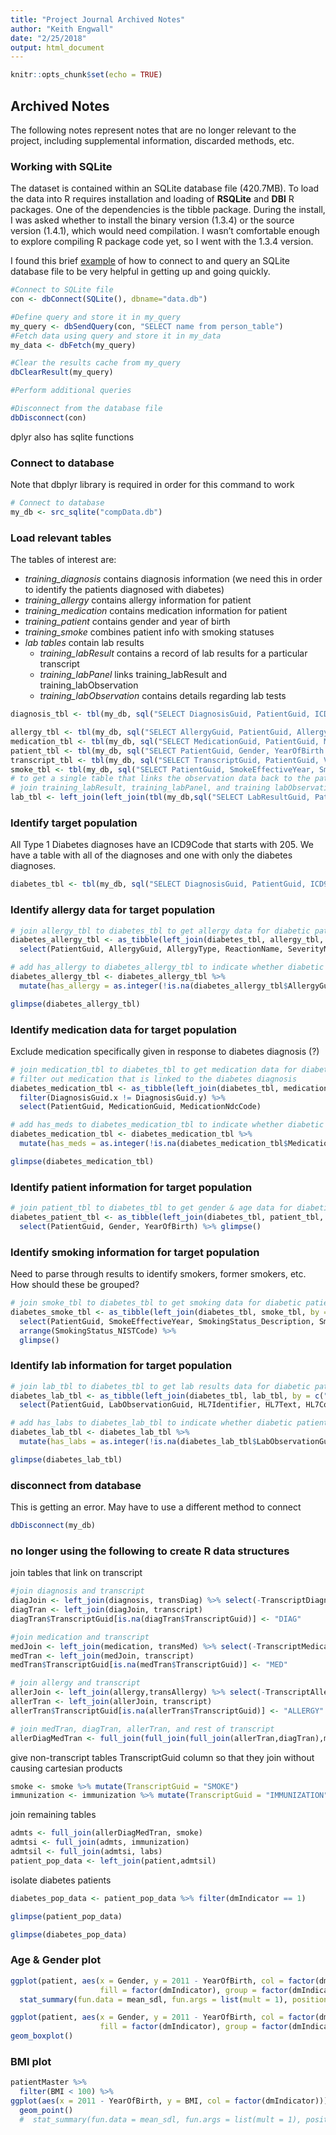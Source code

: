 ```yaml
---
title: "Project Journal Archived Notes"
author: "Keith Engwall"
date: "2/25/2018"
output: html_document
---
```


```r
knitr::opts_chunk$set(echo = TRUE)
```

## Archived Notes
The following notes represent notes that are no longer relevant to the project, including supplemental information, discarded methods, etc.

### Working with SQLite
The dataset is contained within an SQLite database file (420.7MB).  To load the data into R requires installation and loading of **RSQLite** and **DBI** R packages.  One of the dependencies is the tibble package.  During the install, I was asked whether to install the binary version (1.3.4) or the source version (1.4.1), which would need compilation.  I wasn't comfortable enough to explore compiling R package code yet, so I went with the 1.3.4 version.

I found this brief [example](http://tiffanytimbers.com/querying-sqlite-databases-from-r/) of how to connect to and query an SQLite database file to be very helpful in getting up and going quickly.

```r
#Connect to SQLite file
con <- dbConnect(SQLite(), dbname="data.db")

#Define query and store it in my_query
my_query <- dbSendQuery(con, "SELECT name from person_table")
#Fetch data using query and store it in my_data
my_data <- dbFetch(my_query)

#Clear the results cache from my_query
dbClearResult(my_query)

#Perform additional queries

#Disconnect from the database file
dbDisconnect(con)
```

dplyr also has sqlite functions

### Connect to database
Note that dbplyr library is required in order for this command to work
```r
# Connect to database
my_db <- src_sqlite("compData.db")
```

### Load relevant tables
The tables of interest are:

* *training_diagnosis* contains diagnosis information (we need this in order to identify the patients diagnosed with diabetes)
* *training_allergy* contains allergy information for patient
* *training_medication* contains medication information for patient
* *training_patient* contains gender and year of birth
* *training_smoke* combines patient info with smoking statuses
* *lab tables* contain lab results
    + *training_labResult* contains a record of lab results for a particular transcript
    + *training_labPanel* links training_labResult and training_labObservation
    + *training_labObservation* contains details regarding lab tests

```r
diagnosis_tbl <- tbl(my_db, sql("SELECT DiagnosisGuid, PatientGuid, ICD9Code, StartYear, StopYear, Acute FROM training_diagnosis"))
```
```r
allergy_tbl <- tbl(my_db, sql("SELECT AllergyGuid, PatientGuid, AllergyType, StartYear as AllergyStartYear, ReactionName, SeverityName, MedicationNdcCode FROM training_allergy"))
medication_tbl <- tbl(my_db, sql("SELECT MedicationGuid, PatientGuid, MedicationNdcCode, MedicationName, MedicationStrength, Schedule, DiagnosisGuid FROM training_medication"))
patient_tbl <- tbl(my_db, sql("SELECT PatientGuid, Gender, YearOfBirth FROM training_patient"))
transcript_tbl <- tbl(my_db, sql("SELECT TranscriptGuid, PatientGuid, VisitYear, Height, Weight, BMI, SystolicBP, DiastolicBP, RespiratoryRate, HeartRate, Temperature FROM training_transcript"))
smoke_tbl <- tbl(my_db, sql("SELECT PatientGuid, SmokeEffectiveYear, SmokingStatus_Description, SmokingStatus_NISTCode FROM training_smoke"))
# to get a single table that links the observation data back to the patient,
# join training_labResult, training_labPanel, and training labObservation
lab_tbl <- left_join(left_join(tbl(my_db,sql("SELECT LabResultGuid, PatientGuid FROM training_labResult")),tbl(my_db,sql("SELECT LabResultGuid, LabPanelGuid, PanelName FROM training_labPanel")), by="LabResultGuid"),tbl(my_db,"training_labObservation"), by="LabPanelGuid")
```

### Identify target population  
All Type 1 Diabetes diagnoses have an ICD9Code that starts with 205.  We have a table with all of the diagnoses and one with only the diabetes diagnoses.

```r
diabetes_tbl <- tbl(my_db, sql("SELECT DiagnosisGuid, PatientGuid, ICD9Code, StartYear, StopYear, Acute FROM training_diagnosis WHERE ICD9Code LIKE '250%'")) %>% glimpse()
```

### Identify allergy data for target population
```r
# join allergy_tbl to diabetes_tbl to get allergy data for diabetic patients
diabetes_allergy_tbl <- as_tibble(left_join(diabetes_tbl, allergy_tbl, by = c("PatientGuid"))) %>%
  select(PatientGuid, AllergyGuid, AllergyType, ReactionName, SeverityName, AllergyMedicationNdcCode = MedicationNdcCode)

# add has_allergy to diabetes_allergy_tbl to indicate whether diabetic patient has allergies
diabetes_allergy_tbl <- diabetes_allergy_tbl %>%
  mutate(has_allergy = as.integer(!is.na(diabetes_allergy_tbl$AllergyGuid)))

glimpse(diabetes_allergy_tbl)
```

### Identify medication data for target population
Exclude medication specifically given in response to diabetes diagnosis (?)
```r
# join medication_tbl to diabetes_tbl to get medication data for diabetic patients
# filter out medication that is linked to the diabetes diagnosis
diabetes_medication_tbl <- as_tibble(left_join(diabetes_tbl, medication_tbl, by = c("PatientGuid"))) %>% 
  filter(DiagnosisGuid.x != DiagnosisGuid.y) %>% 
  select(PatientGuid, MedicationGuid, MedicationNdcCode)

# add has_meds to diabetes_medication_tbl to indicate whether diabetic patient has medication
diabetes_medication_tbl <- diabetes_medication_tbl %>%
  mutate(has_meds = as.integer(!is.na(diabetes_medication_tbl$MedicationGuid)))

glimpse(diabetes_medication_tbl)

```

### Identify patient information for target population
```r
# join patient_tbl to diabetes_tbl to get gender & age data for diabetic patients
diabetes_patient_tbl <- as_tibble(left_join(diabetes_tbl, patient_tbl, by = c("PatientGuid"))) %>%
  select(PatientGuid, Gender, YearOfBirth) %>% glimpse()
```

### Identify smoking information for target population
Need to parse through results to identify smokers, former smokers, etc.  How should these be grouped?

```r
# join smoke_tbl to diabetes_tbl to get smoking data for diabetic patients
diabetes_smoke_tbl <- as_tibble(left_join(diabetes_tbl, smoke_tbl, by = c("PatientGuid"))) %>%
  select(PatientGuid, SmokeEffectiveYear, SmokingStatus_Description, SmokingStatus_NISTCode) %>%
  arrange(SmokingStatus_NISTCode) %>%
  glimpse()
```

### Identify lab information for target population
```r
# join lab_tbl to diabetes_tbl to get lab results data for diabetic patients
diabetes_lab_tbl <- as_tibble(left_join(diabetes_tbl, lab_tbl, by = c("PatientGuid"))) %>%
  select(PatientGuid, LabObservationGuid, HL7Identifier, HL7Text, HL7CodingSystem, ObservationValue, Units, ReferenceRange, AbnormalFlags, ResultStatus, ObservationYear)

# add has_labs to diabetes_lab_tbl to indicate whether diabetic patient has lab results
diabetes_lab_tbl <- diabetes_lab_tbl %>%
  mutate(has_labs = as.integer(!is.na(diabetes_lab_tbl$LabObservationGuid)))

glimpse(diabetes_lab_tbl)

```

### disconnect from database
This is getting an error.  May have to use a different method to connect
```r
dbDisconnect(my_db)
```


### no longer using the following to create R data structures
join tables that link on transcript
```r
#join diagnosis and transcript
diagJoin <- left_join(diagnosis, transDiag) %>% select(-TranscriptDiagnosisGuid)
diagTran <- left_join(diagJoin, transcript)
diagTran$TranscriptGuid[is.na(diagTran$TranscriptGuid)] <- "DIAG"

#join medication and transcript
medJoin <- left_join(medication, transMed) %>% select(-TranscriptMedicationGuid)
medTran <- left_join(medJoin, transcript)
medTran$TranscriptGuid[is.na(medTran$TranscriptGuid)] <- "MED"

# join allergy and transcript
allerJoin <- left_join(allergy,transAllergy) %>% select(-TranscriptAllergyGuid)
allerTran <- left_join(allerJoin, transcript)
allerTran$TranscriptGuid[is.na(allerTran$TranscriptGuid)] <- "ALLERGY"

# join medTran, diagTran, allerTran, and rest of transcript
allerDiagMedTran <- full_join(full_join(full_join(allerTran,diagTran),medTran),transcript)
```

give non-transcript tables TranscriptGuid column so that they join without causing cartesian products
```r
smoke <- smoke %>% mutate(TranscriptGuid = "SMOKE")
immunization <- immunization %>% mutate(TranscriptGuid = "IMMUNIZATION")
```

join remaining tables
```r
admts <- full_join(allerDiagMedTran, smoke)
admtsi <- full_join(admts, immunization)
admtsil <- full_join(admtsi, labs)
patient_pop_data <- left_join(patient,admtsil)
```
isolate diabetes patients 
```r
diabetes_pop_data <- patient_pop_data %>% filter(dmIndicator == 1)

glimpse(patient_pop_data)

glimpse(diabetes_pop_data)
```




### Age & Gender plot

```r
ggplot(patient, aes(x = Gender, y = 2011 - YearOfBirth, col = factor(dmIndicator), 
                    fill = factor(dmIndicator), group = factor(dmIndicator))) +
  stat_summary(fun.data = mean_sdl, fun.args = list(mult = 1), position = position_dodge(width = 1))

ggplot(patient, aes(x = Gender, y = 2011 - YearOfBirth, col = factor(dmIndicator), 
                    fill = factor(dmIndicator), group = factor(dmIndicator))) +
geom_boxplot()
```

### BMI plot
```r
patientMaster %>%
  filter(BMI < 100) %>%
ggplot(aes(x = 2011 - YearOfBirth, y = BMI, col = factor(dmIndicator))) +
  geom_point()
  #  stat_summary(fun.data = mean_sdl, fun.args = list(mult = 1), position = position_dodge(width = 1))

```
